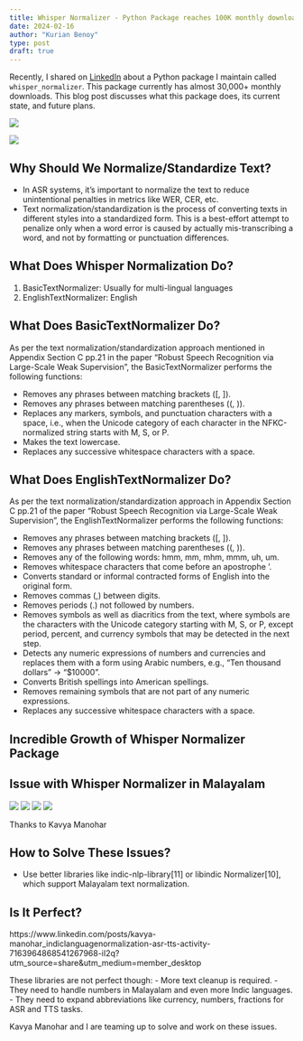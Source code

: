 ```yaml
---
title: Whisper Normalizer - Python Package reaches 100K monthly downloads 🎉
date: 2024-02-16
author: "Kurian Benoy"
type: post
draft: true
---
```


Recently, I shared on [LinkedIn](https://www.linkedin.com/posts/kurianbenoy_last-year-march-i-created-a-python-package-activity-7163888439497515008-zKjw?utm_source=share&utm_medium=member_desktop) about a Python package I maintain called `whisper_normalizer`.
This package currently has almost 30,000+ monthly downloads. This blog post discusses what this package does, its current state, and future plans.

![](whisper_normalizer/Picture5.png)


![](whisper_normalizer/No_of_downloads.png)


## Why Should We Normalize/Standardize Text?

- In ASR systems, it’s important to normalize the text to reduce unintentional penalties in metrics like WER, CER, etc.
- Text normalization/standardization is the process of converting texts in different styles into a standardized form. This is a best-effort attempt to penalize only when a word error is caused by actually mis-transcribing a word, and not by formatting or punctuation differences.


## What Does Whisper Normalization Do?

1. BasicTextNormalizer: Usually for multi-lingual languages
2. EnglishTextNormalizer: English

## What Does BasicTextNormalizer Do?

As per the text normalization/standardization approach mentioned in Appendix Section C pp.21 in the paper "Robust Speech Recognition via Large-Scale Weak Supervision", the BasicTextNormalizer performs the following functions:

- Removes any phrases between matching brackets ([, ]).
- Removes any phrases between matching parentheses ((, )).
- Replaces any markers, symbols, and punctuation characters with a space, i.e., when the Unicode category of each character in the NFKC-normalized string starts with M, S, or P.
- Makes the text lowercase.
- Replaces any successive whitespace characters with a space.

## What Does EnglishTextNormalizer Do?

As per the text normalization/standardization approach in Appendix Section C pp.21 of the paper "Robust Speech Recognition via Large-Scale Weak Supervision", the EnglishTextNormalizer performs the following functions:

- Removes any phrases between matching brackets ([, ]).
- Removes any phrases between matching parentheses ((, )).
- Removes any of the following words: hmm, mm, mhm, mmm, uh, um.
- Removes whitespace characters that come before an apostrophe ’.
- Converts standard or informal contracted forms of English into the original form.
- Removes commas (,) between digits.
- Removes periods (.) not followed by numbers.
- Removes symbols as well as diacritics from the text, where symbols are the characters with the Unicode category starting with M, S, or P, except period, percent, and currency symbols that may be detected in the next step.
- Detects any numeric expressions of numbers and currencies and replaces them with a form using Arabic numbers, e.g., “Ten thousand dollars” → “$10000”.
- Converts British spellings into American spellings.
- Removes remaining symbols that are not part of any numeric expressions.
- Replaces any successive whitespace characters with a space.

## Incredible Growth of Whisper Normalizer Package



## Issue with Whisper Normalizer in Malayalam

![](whisper_normalizer/Picture1.png)
![](whisper_normalizer/Picture2.png)
![](whisper_normalizer/Picture3.png)
![](whisper_normalizer/Picture4.png)

Thanks to Kavya Manohar

## How to Solve These Issues?

- Use better libraries like indic-nlp-library[11] or libindic Normalizer[10], which support Malayalam text normalization.


## Is It Perfect?

https://www.linkedin.com/posts/kavya-manohar_indiclanguagenormalization-asr-tts-activity-7163964868541267968-iI2q?utm_source=share&utm_medium=member_desktop

These libraries are not perfect though:
- More text cleanup is required.
- They need to handle numbers in Malayalam and even more Indic languages.
- They need to expand abbreviations like currency, numbers, fractions for ASR and TTS tasks.

Kavya Manohar and I are teaming up to solve and work on these issues.
